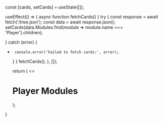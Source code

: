 
  const [cards, setCards] = useState([]);

  useEffect(() => {
       async function fetchCards() {
      try {
     const response = await fetch('/tree.json');
      const data = await response.json();
           setCards(data.Modules.find(module => module.name === 'Player').children);

} catch (error) {
+      console.error('Failed to fetch cards:', error);
     }
    }
    fetchCards();
  }, []);

  return (
    <>
    <h1>Player Modules</h1>
    <Cards>
      <CardList cards={cards} />
    </Cards>
    </>
  );
}